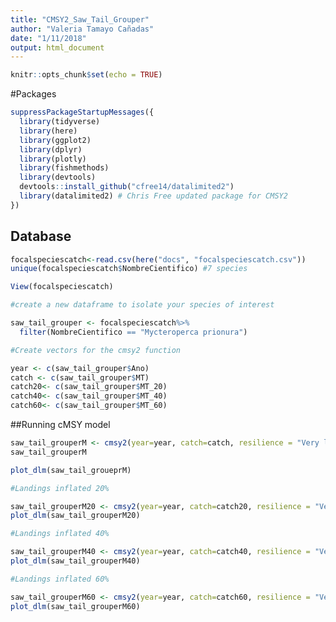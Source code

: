 ```yaml
---
title: "CMSY2_Saw_Tail_Grouper"
author: "Valeria Tamayo Cañadas"
date: "1/11/2018"
output: html_document
---
```


```r
knitr::opts_chunk$set(echo = TRUE)
```


#Packages 

```r
suppressPackageStartupMessages({
  library(tidyverse)
  library(here)
  library(ggplot2)
  library(dplyr)
  library(plotly)
  library(fishmethods)
  library(devtools)
  devtools::install_github("cfree14/datalimited2") 
  library(datalimited2) # Chris Free updated package for CMSY2
})


```


## Database

```r

focalspeciescatch<-read.csv(here("docs", "focalspeciescatch.csv"))
unique(focalspeciescatch$NombreCientifico) #7 species  

View(focalspeciescatch)

#create a new dataframe to isolate your species of interest 

saw_tail_grouper <- focalspeciescatch%>% 
  filter(NombreCientifico == "Mycteroperca prionura")

#Create vectors for the cmsy2 function

year <- c(saw_tail_grouper$Ano)
catch <- c(saw_tail_grouper$MT)
catch20<- c(saw_tail_grouper$MT_20)
catch40<- c(saw_tail_grouper$MT_40)
catch60<- c(saw_tail_grouper$MT_60)

```


##Running cMSY model

```r
saw_tail_grouperM <- cmsy2(year=year, catch=catch, resilience = "Very low")
saw_tail_grouperM

plot_dlm(saw_tail_groueprM)

#Landings inflated 20%

saw_tail_grouperM20 <- cmsy2(year=year, catch=catch20, resilience = "Very low")
plot_dlm(saw_tail_grouperM20)

#Landings inflated 40%

saw_tail_grouperM40 <- cmsy2(year=year, catch=catch40, resilience = "Very low")
plot_dlm(saw_tail_grouperM40)

#Landings inflated 60%

saw_tail_grouperM60 <- cmsy2(year=year, catch=catch60, resilience = "Very low")
plot_dlm(saw_tail_grouperM60)

```
\
